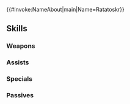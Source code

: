 {{#invoke:NameAbout|main|Name=Ratatoskr}}{{HeroPage Tabs}}
{{Hero Infobox
|Name=Ratatoskr
|Title=Mending Hand
|WeaponType=Blue Beast
|MoveType=Cavalry
|Origin=Fire Emblem Heroes
|Gender=Female
|MythicEffect=Astra
|MythicEffect2=Raiding Party Bonus
|BoostHP=5
|BoostSpd=4
|actorEN=Madeline Dorroh
|actorJP=長縄まりあ
|artist=コザキユースケ
|additionDate=December 6, 2023
|releaseDate=December 7, 2023
|cv1=0
|cv2=800100
|TagID=ラタトスク
|InternalID=1029
|Properties=mythic,hat
|description=A member of Yggdrasill's Healing Hands who has a tendency to get overwhelmed when there are things that need to be done. Has healed illnesses across the nine realms.
}}
{{Stats Page
|Lv1HP=18|Lv1ATK=11|Lv1SPD=7|Lv1DEF=12|Lv1RES=4
|GRHP=50|GRATK=75|GRSPD=90|GRDEF=50|GRRES=40
}}
==Skills==
===Weapons===
{{Weapons Table
|weapon1=Whelp (Cavalry)
|weapon1Default=1
|weapon1Unlock=1
|weapon2=Yearling (Cavalry)
|weapon2Default=2
|weapon2Unlock=2
|weapon3=Adult (Cavalry)
|weapon3Default=4
|weapon3Unlock=3
|weapon4=World-Tree Tail
|weapon4Default=5
|weapon4Unlock=5
}}
===Assists===
{{Assists Table}}
===Specials===
{{Specials Table
|special1=New Moon
|special1Default=4
|special1Unlock=3
|special2=Luna
|special2Unlock=4
}}
===Passives===
{{Passives Table
|passiveA1=Atk/Spd Clash 1
|passiveA2=Atk/Spd Clash 2
|passiveA3=Atk/Spd Clash 3
|passiveA4=Atk/Spd Clash 4
|passiveA1Unlock=2
|passiveA2Unlock=3
|passiveA3Unlock=4
|passiveA4Unlock=5
|passiveB1=Beast Agility 1
|passiveB2=Beast Agility 2
|passiveB3=Beast Agility 3
|passiveB4=Beast Agility 4
|passiveB1Unlock=2
|passiveB2Unlock=3
|passiveB3Unlock=4
|passiveB4Unlock=5
|passiveC1=Mending Heart
|passiveC1Unlock=5
}}
{{Heroes Navbox}}